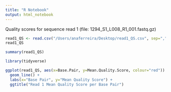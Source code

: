 ```yaml
---
title: "R Notebook"
output: html_notebook
---
```


Quality scores for sequence read 1 (file: 1294_S1_L008_R1_001.fastq.gz)

```r
read1_QS <- read.csv("/Users/anaferreira/Desktop/read1_QS.csv", sep=",", header=TRUE)
read1_QS


```


```r
summary(read1_QS)
```

```r
library(tidyverse)
```

```r
ggplot(read1_QS, aes(x=Base.Pair, y=Mean.Quality.Score, colour="red")) + 
  geom_line() + 
  labs(x="Base Pair", y="Mean Quality Score") +
  ggtitle("Read 1 Mean Quality Score per Base Pair")
```
 


